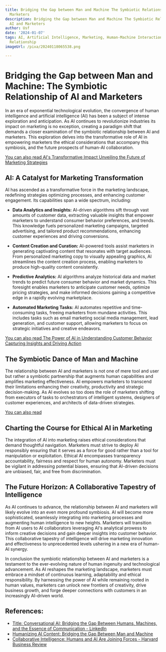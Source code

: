 ```yaml
---
title: Bridging the Gap between Man and Machine The Symbiotic Relationship of AI and
  Marketers
description: Bridging the Gap between Man and Machine The Symbiotic Relationship of
  AI and Marketers
author: Usf
date: '2024-01-07'
tags: AI, Artificial Intelligence, Marketing, Human-Machine Interaction, Symbiotic
  Relationship
imageUrl: /pixa/20240118065538.png

---
```

# Bridging the Gap between Man and Machine: The Symbiotic Relationship of AI and Marketers

In an era of exponential technological evolution, the convergence of  human intelligence  and artificial  intelligence  (AI) has been a subject of intense exploration and anticipation. As AI  continues to revolutionize industries its impact on marketing is no exception, creating a paradigm  shift that demands a closer examination of the symbiotic relationship  between AI and marketers. This exploration delves into the transformative  role  of AI in empowering marketers the ethical considerations that accompany this symbiosis, and  the future prospects of human-AI collaboration.


[You can also read AI's  Transformative Impact Unveiling the Future of Marketing  Strategies](AI%27s%20Transformative%20Impact%20Unveiling%20the%20Future%20of%20Marketing%20Strategies)


## AI: A Catalyst for  Marketing Transformation

AI has ascended as a transformative force in the marketing landscape, redefining strategies optimizing processes, and enhancing customer engagement. Its capabilities  span a wide spectrum, including:

- **Data Analytics and Insights:** AI-driven algorithms sift through vast amounts of customer data, extracting valuable insights that empower marketers  to understand consumer behavior preferences, and trends. This knowledge fuels personalized marketing campaigns, targeted advertising, and  tailored product recommendations, enhancing customer experiences  and driving conversions.


- **Content Creation and Curation:** AI-powered tools assist marketers in generating captivating content that resonates with  target audiences. From personalized marketing copy  to visually  appealing graphics, AI streamlines the content creation  process, enabling marketers to produce high-quality content consistently.


- **Predictive  Analytics:** AI  algorithms analyze historical data and market trends  to predict  future consumer behavior and market dynamics. This foresight enables marketers to anticipate customer needs, optimize pricing strategies, and make informed  decisions gaining a competitive edge in a rapidly evolving marketplace.


- **Automated Marketing Tasks:** AI automates repetitive and time-consuming tasks, freeing marketers from mundane activities. This includes tasks such as email marketing social media management, lead generation, and  customer support, allowing marketers to focus on  strategic initiatives  and creative endeavors.


[You can  also read The Power of  AI in Understanding Customer Behavior Capturing Insights and Driving Action](The%20Power%20of%20AI%20in%20Understanding%20Customer%20Behavior%20Capturing%20Insights%20and%20Driving%20Action)


## The Symbiotic Dance of  Man and Machine

The relationship  between AI and marketers is not one of mere tool and user but rather a symbiotic partnership that augments human capabilities and amplifies marketing effectiveness.  AI empowers marketers to transcend their limitations enhancing their creativity, productivity and strategic decision-making. As AI evolves so too does the role of marketers  shifting from  executors of tasks to orchestrators of intelligent systems, designers  of  customer experiences, and architects of data-driven strategies.


[You can also read ]()


##  Charting the Course for Ethical AI in  Marketing

The integration of AI into marketing raises ethical considerations that demand thoughtful navigation. Marketers must strive to deploy AI  responsibly ensuring  that it  serves as a force for good rather than a tool for manipulation  or exploitation. Ethical AI encompasses transparency accountability, fairness and respect for human autonomy.  Marketers must be vigilant in addressing  potential biases, ensuring that  AI-driven decisions are unbiased, fair, and free from discrimination.


## The Future  Horizon: A Collaborative Tapestry of Intelligence

As AI continues to advance, the relationship between AI  and marketers will likely  evolve into an  even more profound symbiosis. AI will become more sophisticated, seamlessly integrating into marketing processes and augmenting human intelligence to  new heights.  Marketers will transition from AI users to AI collaborators leveraging  AI's analytical prowess to inform creative decisions and gain deeper insights into customer behavior. This collaborative tapestry of intelligence will drive marketing innovation and effectiveness  to unprecedented levels ushering in a new  era of human-AI synergy.


In conclusion the symbiotic relationship between AI and marketers is a testament to the ever-evolving nature of human  ingenuity and technological advancement. As AI reshapes the marketing landscape, marketers must embrace a mindset of continuous  learning, adaptability and  ethical responsibility. By harnessing  the power of AI while remaining  rooted in  human values, marketers can  unlock new frontiers of creativity, drive business growth, and forge deeper connections with customers in an increasingly AI-driven world.

## References:
- [Title: Conversational AI: Bridging the Gap Between Humans, Machines, and the Essence of Communication - LinkedIn](https://www.linkedin.com/pulse/title-conversational-ai-bridging-gap-between-humans-machines-j-s)
- [Humanizing AI Content: Bridging the Gap Between Man and Machine](https://www.unifire.ai/blog/content-marketing/humanizing-ai-content-bridging-the-gap-between-man-and-machine/)
- [Collaborative Intelligence: Humans and AI Are Joining Forces - Harvard Business Review](https://hbr.org/2018/07/collaborative-intelligence-humans-and-ai-are-joining-forces)
